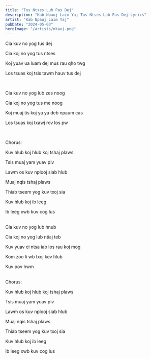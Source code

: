 ```yaml
---
title: "Tus Ntses Lub Pas Dej"
description: "Kab Npauj Laim Yaj Tus Ntses Lub Pas Dej Lyrics"
artist: "Kab Npauj Laim Yaj"
pubDate: "2024-05-03"
heroImage: "/artists/nkauj.png"
---
```


Cia kuv no yog tus dej

Cia koj no yog tus ntses

Koj yuav ua luam dej mus rau qho twg

Los tsuas koj tsis tawm hauv tus dej

<br />

Cia kuv no yog lub zes noog

Cia koj no yog tus me noog

Koj muaj tis koj ya ya deb npaum cas

Los tsuas koj txawj rov los pw

<br />

Chorus:

Kuv hlub koj hlub koj tshaj plaws

Tsis muaj yam yuav piv

Lawm os kuv nplooj siab hlub

Muaj nqis tshaj plaws

Thiab tseem yog kuv txoj sia

Kuv hlub koj ib leeg

Ib leeg xwb kuv cog lus

<br />
Cia kuv no yog lub hnub

Cia koj no yog lub ntiaj teb

Kuv yuav ci ntsa iab los rau koj mog

Kom zoo li wb txoj kev hlub

Kuv pov hwm

<br />
Chorus:

Kuv hlub koj hlub koj tshaj plaws

Tsis muaj yam yuav piv

Lawm os kuv nplooj siab hlub

Muaj nqis tshaj plaws

Thiab tseem yog kuv txoj sia

Kuv hlub koj ib leeg

Ib leeg xwb kuv cog lus
